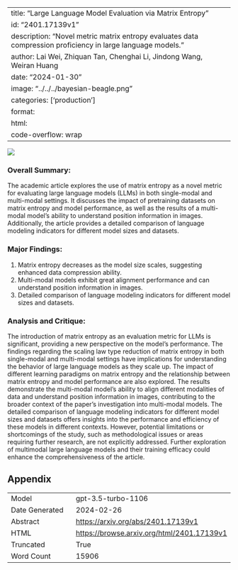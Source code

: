 
---
title: "Large Language Model Evaluation via Matrix Entropy"
id: "2401.17139v1"
description: "Novel metric matrix entropy evaluates data compression proficiency in large language models."
author: Lai Wei, Zhiquan Tan, Chenghai Li, Jindong Wang, Weiran Huang
date: "2024-01-30"
image: "../../../bayesian-beagle.png"
categories: ['production']
format:
  html:
    code-overflow: wrap
---

![](../../../bayesian-beagle.png)

### Overall Summary:

The academic article explores the use of matrix entropy as a novel metric for evaluating large language models (LLMs) in both single-modal and multi-modal settings. It discusses the impact of pretraining datasets on matrix entropy and model performance, as well as the results of a multi-modal model's ability to understand position information in images. Additionally, the article provides a detailed comparison of language modeling indicators for different model sizes and datasets.

### Major Findings:
1. Matrix entropy decreases as the model size scales, suggesting enhanced data compression ability.
2. Multi-modal models exhibit great alignment performance and can understand position information in images.
3. Detailed comparison of language modeling indicators for different model sizes and datasets.

### Analysis and Critique:
The introduction of matrix entropy as an evaluation metric for LLMs is significant, providing a new perspective on the model's performance. The findings regarding the scaling law type reduction of matrix entropy in both single-modal and multi-modal settings have implications for understanding the behavior of large language models as they scale up. The impact of different learning paradigms on matrix entropy and the relationship between matrix entropy and model performance are also explored. The results demonstrate the multi-modal model's ability to align different modalities of data and understand position information in images, contributing to the broader context of the paper's investigation into multi-modal models. The detailed comparison of language modeling indicators for different model sizes and datasets offers insights into the performance and efficiency of these models in different contexts. However, potential limitations or shortcomings of the study, such as methodological issues or areas requiring further research, are not explicitly addressed. Further exploration of multimodal large language models and their training efficacy could enhance the comprehensiveness of the article.

## Appendix

|          |          |
|----------|----------|
| Model     | gpt-3.5-turbo-1106       |
| Date Generated     | 2024-02-26       |
| Abstract | [https://arxiv.org/abs/2401.17139v1](https://arxiv.org/abs/2401.17139v1)        |
| HTML     | [https://browse.arxiv.org/html/2401.17139v1](https://browse.arxiv.org/html/2401.17139v1)       |
| Truncated       | True       |
| Word Count       | 15906       |